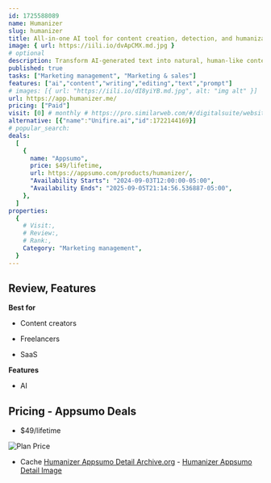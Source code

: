 ```yaml
---
id: 1725588089
name: Humanizer
slug: humanizer
title: All-in-one AI tool for content creation, detection, and humanization
image: { url: https://iili.io/dvApCMX.md.jpg }
# optional
description: Transform AI-generated text into natural, human-like content with HumanizerSimplify prompt management and build the future of content creation
published: true
tasks: ["Marketing management", "Marketing & sales"]
features: ["ai","content","writing","editing","text","prompt"]
# images: [{ url: "https://iili.io/dI8yiYB.md.jpg", alt: "img alt" }]
url: https://app.humanizer.me/
pricing: ["Paid"]
visit: [0] # monthly # https://pro.similarweb.com/#/digitalsuite/websiteanalysis/home
alternative: [{"name":"Unifire.ai","id":1722144169}]
# popular_search:
deals:
  [
    {
      name: "Appsumo",
      price: $49/lifetime,
      url: https://appsumo.com/products/humanizer/,
      "Availability Starts": "2024-09-03T12:00:00-05:00",
      "Availability Ends": "2025-09-05T21:14:56.536887-05:00",
    },
  ]
properties:
  {
    # Visit:,
    # Review:,
    # Rank:,
    Category: "Marketing management",
  }
---
```


## Review, Features

 

**Best for**

- Content creators

- Freelancers

- SaaS

**Features**

- AI

## Pricing - Appsumo Deals

- $49/lifetime

<Img src="https://iili.io/dvRcHfS.png" alt="Plan Price" />

- Cache [Humanizer Appsumo Detail Archive.org](https://web.archive.org/web/*/https://appsumo.com/products/humanizer/) - [Humanizer Appsumo Detail Image](https://iili.io/dvRc0qN.png)
